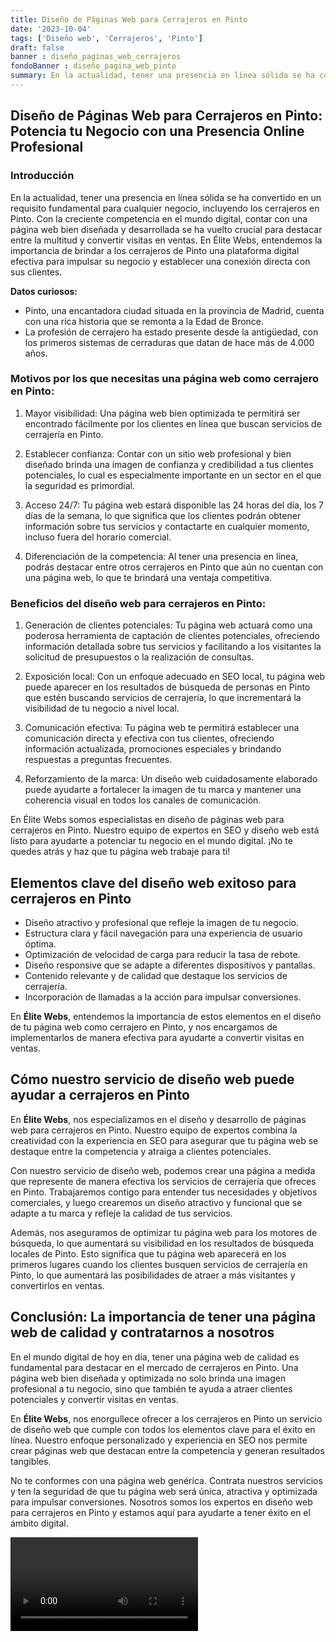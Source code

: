 ```yaml
---
title: Diseño de Páginas Web para Cerrajeros en Pinto
date: '2023-10-04'
tags: ['Diseño web', 'Cerrajeros', 'Pinto']
draft: false
banner : diseño_paginas_web_cerrajeros
fondoBanner : diseño_pagina_web_pinto
summary: En la actualidad, tener una presencia en línea sólida se ha convertido en un requisito fundamental para cualquier negocio, incluyendo los cerrajeros en Pinto. Con la creciente competencia en el mundo digital, contar con una página web bien diseñada y desarrollada se ha vuelto crucial para destacar entre la multitud y convertir visitas en ventas. En Élite Webs, entendemos la importancia de brindar a los cerrajeros de Pinto una plataforma digital efectiva para impulsar su negocio y establecer una conexión directa con sus clientes.
---
```


## Diseño de Páginas Web para Cerrajeros en Pinto: Potencia tu Negocio con una Presencia Online Profesional

### Introducción

En la actualidad, tener una presencia en línea sólida se ha convertido en un requisito fundamental para cualquier negocio, incluyendo los cerrajeros en Pinto. Con la creciente competencia en el mundo digital, contar con una página web bien diseñada y desarrollada se ha vuelto crucial para destacar entre la multitud y convertir visitas en ventas. En Élite Webs, entendemos la importancia de brindar a los cerrajeros de Pinto una plataforma digital efectiva para impulsar su negocio y establecer una conexión directa con sus clientes.

**Datos curiosos:**

- Pinto, una encantadora ciudad situada en la provincia de Madrid, cuenta con una rica historia que se remonta a la Edad de Bronce.
- La profesión de cerrajero ha estado presente desde la antigüedad, con los primeros sistemas de cerraduras que datan de hace más de 4.000 años.

### Motivos por los que necesitas una página web como cerrajero en Pinto:

1. Mayor visibilidad: Una página web bien optimizada te permitirá ser encontrado fácilmente por los clientes en línea que buscan servicios de cerrajería en Pinto.

2. Establecer confianza: Contar con un sitio web profesional y bien diseñado brinda una imagen de confianza y credibilidad a tus clientes potenciales, lo cual es especialmente importante en un sector en el que la seguridad es primordial.

3. Acceso 24/7: Tu página web estará disponible las 24 horas del día, los 7 días de la semana, lo que significa que los clientes podrán obtener información sobre tus servicios y contactarte en cualquier momento, incluso fuera del horario comercial.

4. Diferenciación de la competencia: Al tener una presencia en línea, podrás destacar entre otros cerrajeros en Pinto que aún no cuentan con una página web, lo que te brindará una ventaja competitiva.

### Beneficios del diseño web para cerrajeros en Pinto:

1. Generación de clientes potenciales: Tu página web actuará como una poderosa herramienta de captación de clientes potenciales, ofreciendo información detallada sobre tus servicios y facilitando a los visitantes la solicitud de presupuestos o la realización de consultas.

2. Exposición local: Con un enfoque adecuado en SEO local, tu página web puede aparecer en los resultados de búsqueda de personas en Pinto que estén buscando servicios de cerrajería, lo que incrementará la visibilidad de tu negocio a nivel local.

3. Comunicación efectiva: Tu página web te permitirá establecer una comunicación directa y efectiva con tus clientes, ofreciendo información actualizada, promociones especiales y brindando respuestas a preguntas frecuentes.

4. Reforzamiento de la marca: Un diseño web cuidadosamente elaborado puede ayudarte a fortalecer la imagen de tu marca y mantener una coherencia visual en todos los canales de comunicación.

En Élite Webs somos especialistas en diseño de páginas web para cerrajeros en Pinto. Nuestro equipo de expertos en SEO y diseño web está listo para ayudarte a potenciar tu negocio en el mundo digital. ¡No te quedes atrás y haz que tu página web trabaje para ti!

<GifSeo />

<Cta />

## Elementos clave del diseño web exitoso para cerrajeros en Pinto

- Diseño atractivo y profesional que refleje la imagen de tu negocio.
- Estructura clara y fácil navegación para una experiencia de usuario óptima.
- Optimización de velocidad de carga para reducir la tasa de rebote.
- Diseño responsive que se adapte a diferentes dispositivos y pantallas.
- Contenido relevante y de calidad que destaque los servicios de cerrajería.
- Incorporación de llamadas a la acción para impulsar conversiones.

En **Élite Webs**, entendemos la importancia de estos elementos en el diseño de tu página web como cerrajero en Pinto, y nos encargamos de implementarlos de manera efectiva para ayudarte a convertir visitas en ventas.

## Cómo nuestro servicio de diseño web puede ayudar a cerrajeros en Pinto

En **Élite Webs**, nos especializamos en el diseño y desarrollo de páginas web para cerrajeros en Pinto. Nuestro equipo de expertos combina la creatividad con la experiencia en SEO para asegurar que tu página web se destaque entre la competencia y atraiga a clientes potenciales.

Con nuestro servicio de diseño web, podemos crear una página a medida que represente de manera efectiva los servicios de cerrajería que ofreces en Pinto. Trabajaremos contigo para entender tus necesidades y objetivos comerciales, y luego crearemos un diseño atractivo y funcional que se adapte a tu marca y refleje la calidad de tus servicios.

Además, nos aseguramos de optimizar tu página web para los motores de búsqueda, lo que aumentará su visibilidad en los resultados de búsqueda locales de Pinto. Esto significa que tu página web aparecerá en los primeros lugares cuando los clientes busquen servicios de cerrajería en Pinto, lo que aumentará las posibilidades de atraer a más visitantes y convertirlos en ventas.

## Conclusión: La importancia de tener una página web de calidad y contratarnos a nosotros

En el mundo digital de hoy en día, tener una página web de calidad es fundamental para destacar en el mercado de cerrajeros en Pinto. Una página web bien diseñada y optimizada no solo brinda una imagen profesional a tu negocio, sino que también te ayuda a atraer clientes potenciales y convertir visitas en ventas.

En **Élite Webs**, nos enorgullece ofrecer a los cerrajeros en Pinto un servicio de diseño web que cumple con todos los elementos clave para el éxito en línea. Nuestro enfoque personalizado y experiencia en SEO nos permite crear páginas web que destacan entre la competencia y generan resultados tangibles.

No te conformes con una página web genérica. Contrata nuestros servicios y ten la seguridad de que tu página web será única, atractiva y optimizada para impulsar conversiones. Nosotros somos los expertos en diseño web para cerrajeros en Pinto y estamos aquí para ayudarte a tener éxito en el ámbito digital.

<Video />

<CtaBot job='Cerrajeros' city='Pinto'/>

<Gmaps query='Pinto+españa+maps' />